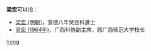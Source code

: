 '''梁宏'''可以指：
* [[梁宏_(明朝)|梁宏 (明朝)]]，宣德八年癸丑科進士
* [[梁宏_(1964年)|梁宏 (1964年)]]，广西科协副主席，原广西师范大学校长

{{disambig}}

[[Category:二字梁姓人名消歧義|hong]]